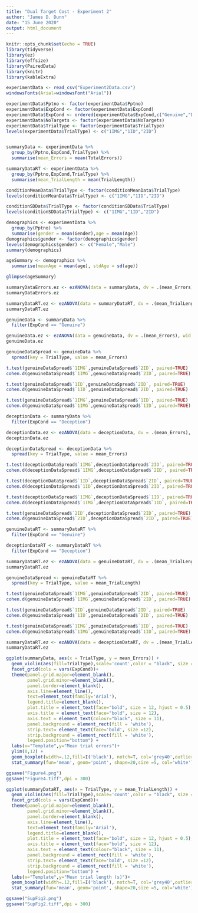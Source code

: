```yaml
---
title: "Dual Target Cost - Experiment 2"
author: "James D. Dunn"
date: "15 June 2020"
output: html_document
---
```


```r
knitr::opts_chunk$set(echo = TRUE)
library(tidyverse)
library(ez)
library(effsize)
library(PairedData)
library(knitr)
library(kableExtra)

experimentData <- read_csv("Experiment2Data.csv")
windowsFonts(Arial=windowsFont("Arial"))
```

```r
experimentData$Pptno <- factor(experimentData$Pptno)
experimentData$ExpCond <- factor(experimentData$ExpCond)
experimentData$ExpCond <- ordered(experimentData$ExpCond,c("Genuine","Deception"))
experimentData$NoTargets <- factor(experimentData$NoTargets)
experimentData$TrialType <- factor(experimentData$TrialType)
levels(experimentData$TrialType) <- c("1IMG","1ID","2ID")


summaryData <- experimentData %>%
  group_by(Pptno,ExpCond,TrialType) %>%
  summarise(mean_Errors = mean(TotalErrors))

summaryDataRT <- experimentData %>%
  group_by(Pptno,ExpCond,TrialType) %>%
  summarise(mean_TrialLength = mean(TrialLength))

conditionMeanData$TrialType <- factor(conditionMeanData$TrialType)
levels(conditionMeanData$TrialType) <- c("1IMG","1ID","2ID")

conditionSDData$TrialType <- factor(conditionSDData$TrialType)
levels(conditionSDData$TrialType) <- c("1IMG","1ID","2ID")


```

```r
demographics <- experimentData %>%
  group_by(Pptno) %>%
  summarise(gender = mean(Gender),age = mean(Age))
demographics$gender <- factor(demographics$gender)
levels(demographics$gender) <- c("Female","Male")
summary(demographics)

ageSummary <- demographics %>%
  summarise(meanAge = mean(age), stdAge = sd(age))

glimpse(ageSummary)
```

```r
summaryDataErrors.ez <- ezANOVA(data = summaryData, dv = .(mean_Errors), wid = .(Pptno), within = .(ExpCond,TrialType), detailed = TRUE, type = 3)
summaryDataErrors.ez
```

```r
summaryDataRT.ez <- ezANOVA(data = summaryDataRT, dv = .(mean_TrialLength), wid = .(Pptno), within = .(ExpCond,TrialType), detailed = TRUE, type = 3)
summaryDataRT.ez
```

```r
genuineData <- summaryData %>%
  filter(ExpCond == "Genuine")

genuineData.ez <- ezANOVA(data = genuineData, dv = .(mean_Errors), wid = .(Pptno), within = .(TrialType), detailed = TRUE, type = 3)
genuineData.ez

genuineDataSpread <- genuineData %>%
  spread(key = TrialType, value = mean_Errors)

t.test(genuineDataSpread$`1IMG`,genuineDataSpread$`2ID`, paired=TRUE)
cohen.d(genuineDataSpread$`1IMG`,genuineDataSpread$`2ID`, paired=TRUE)

t.test(genuineDataSpread$`1ID`,genuineDataSpread$`2ID`, paired=TRUE)
cohen.d(genuineDataSpread$`1ID`,genuineDataSpread$`2ID`, paired=TRUE)

t.test(genuineDataSpread$`1IMG`,genuineDataSpread$`1ID`, paired=TRUE)
cohen.d(genuineDataSpread$`1IMG`,genuineDataSpread$`1ID`, paired=TRUE)
```

```r
deceptionData <- summaryData %>%
  filter(ExpCond == "Deception")

deceptionData.ez <- ezANOVA(data = deceptionData, dv = .(mean_Errors), wid = .(Pptno), within = .(TrialType), detailed = TRUE, type = 3)
deceptionData.ez

deceptionDataSpread <- deceptionData %>%
  spread(key = TrialType, value = mean_Errors)

t.test(deceptionDataSpread$`1IMG`,deceptionDataSpread$`2ID`, paired=TRUE)
cohen.d(deceptionDataSpread$`1IMG`,deceptionDataSpread$`2ID`, paired=TRUE)

t.test(deceptionDataSpread$`1ID`,deceptionDataSpread$`2ID`, paired=TRUE)
cohen.d(deceptionDataSpread$`1ID`,deceptionDataSpread$`2ID`, paired=TRUE)

t.test(deceptionDataSpread$`1IMG`,deceptionDataSpread$`1ID`, paired=TRUE)
cohen.d(deceptionDataSpread$`1IMG`,deceptionDataSpread$`1ID`, paired=TRUE)

t.test(genuineDataSpread$`2ID`,deceptionDataSpread$`2ID`, paired=TRUE)
cohen.d(genuineDataSpread$`2ID`,deceptionDataSpread$`2ID`, paired=TRUE)

```

```r
genuineDataRT <- summaryDataRT %>%
  filter(ExpCond == "Genuine")

deceptionDataRT <- summaryDataRT %>%
  filter(ExpCond == "Deception")

summaryDataRT.ez <- ezANOVA(data = genuineDataRT, dv = .(mean_TrialLength), wid = .(Pptno), within = .(TrialType), detailed = TRUE, type = 3)
summaryDataRT.ez

genuineDataSpread <- genuineDataRT %>%
  spread(key = TrialType, value = mean_TrialLength)

t.test(genuineDataSpread$`1IMG`,genuineDataSpread$`2ID`, paired=TRUE)
cohen.d(genuineDataSpread$`1IMG`,genuineDataSpread$`2ID`, paired=TRUE)

t.test(genuineDataSpread$`1ID`,genuineDataSpread$`2ID`, paired=TRUE)
cohen.d(genuineDataSpread$`1ID`,genuineDataSpread$`2ID`, paired=TRUE)

t.test(genuineDataSpread$`1IMG`,genuineDataSpread$`1ID`, paired=TRUE)
cohen.d(genuineDataSpread$`1IMG`,genuineDataSpread$`1ID`, paired=TRUE)

summaryDataRT.ez <- ezANOVA(data = deceptionDataRT, dv = .(mean_TrialLength), wid = .(Pptno), within = .(TrialType), detailed = TRUE, type = 3)
summaryDataRT.ez


```

```r
ggplot(summaryData, aes(x = TrialType, y = mean_Errors)) +
  geom_violin(aes(fill=TrialType),scale='count',color = "black", size = 1,show.legend = F) +
  facet_grid(cols = vars(ExpCond))+
  theme(panel.grid.major=element_blank(),
        panel.grid.minor=element_blank(),
        panel.border=element_blank(),
        axis.line=element_line(),
        text=element_text(family='Arial'),
        legend.title=element_blank(),
        plot.title = element_text(face="bold", size = 12, hjust = 0.5),
        axis.title = element_text(face="bold", size = 12),
        axis.text = element_text(colour="black", size = 11),
        panel.background = element_rect(fill = 'white'),
        strip.text= element_text(face='bold', size =12),
        strip.background = element_rect(fill = 'white'),
        legend.position="bottom") +
  labs(x="Template",y="Mean trial errors")+
  ylim(0,12) +
  geom_boxplot(width=.12,fill=I('black'), notch=T, col='grey40',outlier.fill='black',outlier.colour ='black',outlier.color  ='black',outlier.size = 3) +
  stat_summary(fun='mean', geom='point', shape=20,size =5, col='white')

ggsave("Figure4.png")
ggsave("Figure4.tiff",dpi = 300)

ggplot(summaryDataRT, aes(x = TrialType, y = mean_TrialLength)) +
  geom_violin(aes(fill=TrialType),scale='count',color = "black", size = 1,show.legend = F) +
  facet_grid(cols = vars(ExpCond))+
  theme(panel.grid.major=element_blank(),
        panel.grid.minor=element_blank(),
        panel.border=element_blank(),
        axis.line=element_line(),
        text=element_text(family='Arial'),
        legend.title=element_blank(),
        plot.title = element_text(face="bold", size = 12, hjust = 0.5),
        axis.title = element_text(face="bold", size = 12),
        axis.text = element_text(colour="black", size = 11),
        panel.background = element_rect(fill = 'white'),
        strip.text= element_text(face='bold', size =12),
        strip.background = element_rect(fill = 'white'),
        legend.position="bottom") +
  labs(x="Template",y="Mean trial length (s)")+
  geom_boxplot(width=.12,fill=I('black'), notch=T, col='grey40',outlier.fill='black',outlier.colour ='black',outlier.color  ='black',outlier.size = 3) +
  stat_summary(fun='mean', geom='point', shape=20,size =5, col='white')

ggsave("SupFig2.png")
ggsave("SupFig2.tiff",dpi = 300)
```